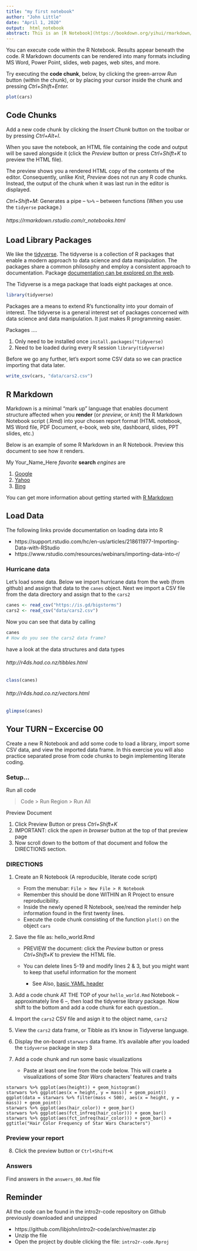 ```yaml
---
title: "my first notebook"
author: "John Little"
date: "April 1, 2020"
output:  html_notebook
abstract: This is an [R Notebook](https://bookdown.org/yihui/rmarkdown/notebook.html) techniques with code **inside** *code chunks*.  Outside the code chunks you can write your prose to explain your goals, workflow, provenance, and code.  You can illustrating [literate programming](https://en.wikipedia.org/wiki/Literate_programming) enhance your prose with [R Markdown](https://rmarkdown.rstudio.com/lesson-1.html)).
---
```


<p>

You can execute code within the R Notebook. Results appear beneath the code.  R Markdown documents can be rendered into many formats including MS Word, Power Point, slides, web pages, web sites, and more. 

Try executing the **code chunk**, below, by clicking the green-arrow *Run* button (within the chunk), or by placing your cursor inside the chunk and pressing *Ctrl+Shift+Enter.*


```r
plot(cars)
```

## Code Chunks

Add a new code chunk by clicking the *Insert Chunk* button on the toolbar or by pressing *Ctrl+Alt+I*.

When you save the notebook, an HTML file containing the code and output will be saved alongside it (click the *Preview* button or press *Ctrl+Shift+K* to preview the HTML file).

The preview shows you a rendered HTML copy of the contents of the editor. Consequently, unlike *Knit*, *Preview* does not run any R code chunks. Instead, the output of the chunk when it was last run in the editor is displayed.

*Ctrl+Shift+M*:  Generates a pipe -- ` %>% ` -- between functions (When you use the `tidyerse` package.)

###### https://rmarkdown.rstudio.com/r_notebooks.html

## Load Library Packages 

We like the [tidyverse](https://tidyverse.org).  The tidyverse is a collection of R packages that enable a modern approach to data science and data manipulation.  The packages share a common philosophy and employ a consistent approach to documentation.  Package [documentation can be explored on the web](https://www.tidyverse.org/packages/).

The Tidyverse is a mega package that loads eight packages at once.


```r
library(tidyverse)
```

Packages are a means to extend R's functionality into your domain of interest.  The tidyverse is a general interest set of packages concerned with data science and data manipulation.  It just makes R programming easier.

Packages ....

1. Only need to be installed once  `install.packages("tidyverse)`
1. Need to be loaded during every R session   `library(tidyverse)`

Before we go any further, let's export some CSV data so we can practice importing that data later.

```r
write_csv(cars, "data/cars2.csv")
```


## R Markdown

Markdown is a minimal "mark up" language that enables document structure affected when you **render** (or *preview*, or *knit*) the R Markdown Notebook script (.Rmd) into your chosen report format (HTML notebook, MS Word file, PDF Document, e-book, web site, dashboard, slides, PPT slides, etc.)

Below is an example of some R Markdown in an R Notebook.  Preview this document to see how it renders.

My Your_Name_Here *favorite* **search** *engines* are 

1. [Google](http://google.com)
3. [Yahoo](http://yahoo.com)
2. [Bing](http://bing.com)

You can get more information about getting started with [R Markdown](https://rmarkdown.rstudio.com/)



## Load Data

The following links provide documentation on loading data into R

- https://support.rstudio.com/hc/en-us/articles/218611977-Importing-Data-with-RStudio
- https://www.rstudio.com/resources/webinars/importing-data-into-r/

### Hurricane data 

Let's load some data.  Below we import hurricane data from the web (from github) and assign that data to the `canes` object.  Next we import a CSV file from the data directory and assign that to the `cars2` 

```r
canes <- read_csv("https://is.gd/bigstorms")
cars2 <- read_csv("data/cars2.csv")
```

Now you can see that data by calling 

```r
canes
# How do you see the cars2 data frame?
```

have a look at the data structures and data types

###### http://r4ds.had.co.nz/tibbles.html

```r
class(canes)
```

###### http://r4ds.had.co.nz/vectors.html

```r
glimpse(canes)
```

## Your TURN -- Excercise 00

Create a new R Notebook and add some code to load a library, import some CSV data, and view the imported data frame.  In this exercise you will also practice separated prose from code chunks to begin implementing literate coding.

### Setup...

Run all code

> Code > Run Region > Run All

Preview Document

1. Click Preview Button or press *Ctrl+Shift+K* 
2. IMPORTANT:  click the _open in browser_ button at the top of that preview page
3. Now scroll down to the bottom of that document and follow the DIRECTIONS section.

### DIRECTIONS

1. Create an R Notebook  (A reproducible, literate code script)

    - From the menubar:  `File > New File > R Notebook`      
    - Remember this should be done WITHIN an R Project to ensure reproducibility.
    - Inside the newly opened R Notebook, see/read the reminder help information found in the first twenty lines.
    - Execute the code chunk consisting of the function `plot()` on the object `cars`
 
2. Save the file as:  hello_world.Rmd

    - PREVIEW the document:  click the *Preview* button or press *Ctrl+Shift+K* to preview the HTML file.
    - You can delete lines 5-19 and modify lines 2 & 3, but you might want to keep that useful information for the moment 
    
        - See Also, [basic YAML header](https://bookdown.org/yihui/rmarkdown/html-document.html)

3. Add a code chunk AT THE TOP of your `hello_world.Rmd` Notebook -- approximately line 6 --, then load the tidyverse library package.  Now shift to the bottom and add a code chunk for each question...
4. Import the `cars2` CSV file and asign it to the object name, `cars2`
5. View the `cars2` data frame, or Tibble as it's know in Tidyverse language.
6. Display the on-board `starwars` data frame.  It's available after you loaded the `tidyverse` package in step 3
7. Add a code chunk and run some basic visualizations

    - Paste at least one line from the code below.  This will craete a visualizations of some _Star Wars_ characters' features and traits

```
starwars %>% ggplot(aes(height)) + geom_histogram()
starwars %>% ggplot(aes(x = height, y = mass)) + geom_point()
ggplot(data = starwars %>% filter(mass < 500), aes(x = height, y = mass)) + geom_point()
starwars %>% ggplot(aes(hair_color)) + geom_bar()
starwars %>% ggplot(aes(fct_infreq(hair_color))) + geom_bar()
starwars %>% ggplot(aes(fct_infreq(hair_color))) + geom_bar() + ggtitle("Hair Color Frequency of Star Wars Characters")
```

### Preview your report

8. Click the preview button or `Ctrl+Shift+K`

### Answers

Find answers in the `answers_00.Rmd` file


## Reminder

All the code can be found in the intro2r-code repository on Github previously downloaded and unzipped

- https://github.com/libjohn/intro2r-code/archive/master.zip
- Unzip the file
- Open the project by double clicking the file: `intro2r-code.Rproj`
